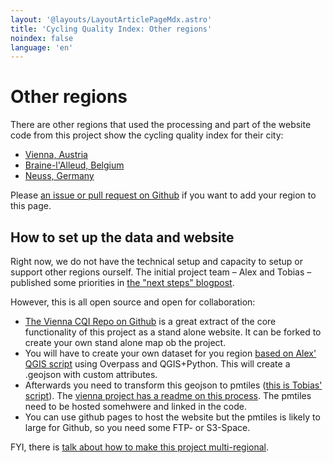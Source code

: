 ```yaml
---
layout: '@layouts/LayoutArticlePageMdx.astro'
title: 'Cycling Quality Index: Other regions'
noindex: false
language: 'en'
---
```


# Other regions

There are other regions that used the processing and part of the website code from this project show the cycling quality index for their city:

- [Vienna, Austria](https://vienna-cycling-quality.lw1.at/?mode=cqi&map=11/16.37/48.2)
- [Braine-l'Alleud, Belgium](https://bmaron.net/bla-cycling-quality/?mode=cqi&map=12.3/4.358/50.677)
- [Neuss, Germany](https://ckrey.de/neuss-cycling-quality/?mode=cqi&map=11.5/6.699/51.191)

Please [an issue or pull request on Github](https://github.com/osmberlin/www.osm-verkehrswende.org/issues) if you want to add your region to this page.

## How to set up the data and website

Right now, we do not have the technical setup and capacity to setup or support other regions ourself. The initial project team – Alex and Tobias – published some priorities in [the "next steps" blogpost](/cqi/posts/2024-03-23-next).

However, this is all open source and open for collaboration:

- [The Vienna CQI Repo on Github](https://github.com/Findus23/vienna-cycling-quality) is a great extract of the core functionality of this project as a stand alone website. It can be forked to create your own stand alone map ob the project.
- You will have to create your own dataset for you region [based on Alex' QGIS script](https://github.com/SupaplexOSM/OSM-Cycling-Quality-Index) using Overpass and QGIS+Python. This will create a .geojson with custom attributes.
- Afterwards you need to transform this geojson to pmtiles ([this is Tobias' script](https://github.com/osmberlin/www.osm-verkehrswende.org/tree/main/scripts/cqi/createPmtiles)). The [vienna project has a readme on this process](https://github.com/Findus23/vienna-cycling-quality/tree/main/data). The pmtiles need to be hosted somehwere and linked in the code.
- You can use github pages to host the website but the pmtiles is likely to large for Github, so you need some FTP- or S3-Space.

FYI, there is [talk about how to make this project multi-regional](https://github.com/Findus23/vienna-cycling-quality/issues/2).
